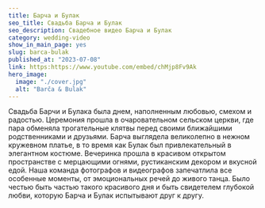 ---
title: Барча и Булак
seo_title: Свадьба Барча и Булак
seo_description: Свадебное видео Барча и Булак
category: wedding-video
show_in_main_page: yes
slug: barca-bulak
published_at: "2023-07-08"
link: https:https://www.youtube.com/embed/chMjp8Fv9Ak
hero_image:
  image: "./cover.jpg"
  alt: "Barča & Bulak"
---
Свадьба Барчи и Булака была днем, наполненным любовью, смехом и радостью. Церемония прошла в очаровательном сельском церкви, где пара обменяла трогательные клятвы перед своими ближайшими родственниками и друзьями. Барча выглядела великолепно в нежном кружевном платье, в то время как Булак был привлекательный в элегантном костюме. Вечеринка прошла в красивом открытом пространстве с мерцающими огнями, рустиканским декором и вкусной едой. Наша команда фотографов и видеографов запечатлила все особенные моменты, от эмоциональных речей до живого танца. Было честью быть частью такого красивого дня и быть свидетелем глубокой любви, которую Барча и Булак испытывают друг к другу.